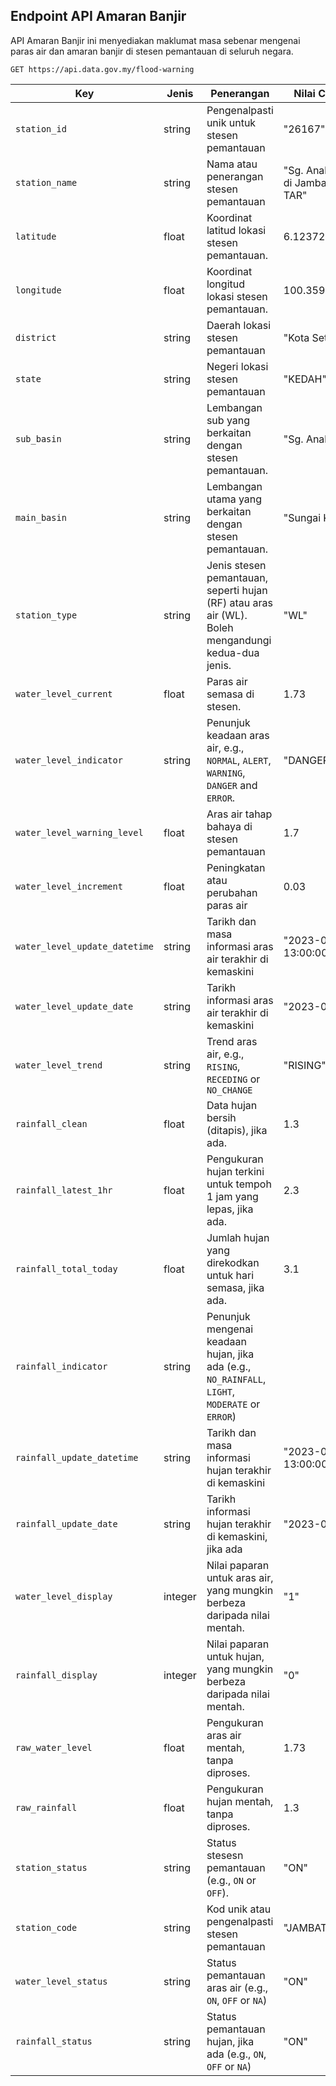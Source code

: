 ## Endpoint API Amaran Banjir

API Amaran Banjir ini menyediakan maklumat masa sebenar mengenai paras air dan amaran banjir di stesen pemantauan di seluruh negara.

```http
GET https://api.data.gov.my/flood-warning
```

| Key                           | Jenis   | Penerangan                                                                                         | Nilai Contoh                     |
| ----------------------------- | ------- | -------------------------------------------------------------------------------------------------- | -------------------------------- |
| `station_id`                  | string  | Pengenalpasti unik untuk stesen pemantauan                                                         | "26167"                          |
| `station_name`                | string  | Nama atau penerangan stesen pemantauan                                                             | "Sg. Anak Bukit di Jambatan TAR" |
| `latitude`                    | float   | Koordinat latitud lokasi stesen pemantauan.                                                        | 6.123722                         |
| `longitude`                   | float   | Koordinat longitud lokasi stesen pemantauan.                                                       | 100.3599                         |
| `district`                    | string  | Daerah lokasi stesen pemantauan                                                                    | "Kota Setar"                     |
| `state`                       | string  | Negeri lokasi stesen pemantauan                                                                    | "KEDAH"                          |
| `sub_basin`                   | string  | Lembangan sub yang berkaitan dengan stesen pemantauan.                                             | "Sg. Anak Bukit"                 |
| `main_basin`                  | string  | Lembangan utama yang berkaitan dengan stesen pemantauan.                                           | "Sungai Kedah"                   |
| `station_type`                | string  | Jenis stesen pemantauan, seperti hujan (RF) atau aras air (WL). Boleh mengandungi kedua-dua jenis. | "WL"                             |
| `water_level_current`         | float   | Paras air semasa di stesen.                                                                        | 1.73                             |
| `water_level_indicator`       | string  | Penunjuk keadaan aras air, e.g., `NORMAL`, `ALERT`, `WARNING`, `DANGER` and `ERROR`.               | "DANGER"                         |
| `water_level_warning_level`   | float   | Aras air tahap bahaya di stesen pemantauan                                                         | 1.7                              |
| `water_level_increment`       | float   | Peningkatan atau perubahan paras air                                                               | 0.03                             |
| `water_level_update_datetime` | string  | Tarikh dan masa informasi aras air terakhir di kemaskini                                           | "2023-09-12 13:00:00"            |
| `water_level_update_date`     | string  | Tarikh informasi aras air terakhir di kemaskini                                                    | "2023-09-12"                     |
| `water_level_trend`           | string  | Trend aras air, e.g., `RISING`, `RECEDING` or `NO_CHANGE`                                          | "RISING"                         |
| `rainfall_clean`              | float   | Data hujan bersih (ditapis), jika ada.                                                             | 1.3                              |
| `rainfall_latest_1hr`         | float   | Pengukuran hujan terkini untuk tempoh 1 jam yang lepas, jika ada.                                  | 2.3                              |
| `rainfall_total_today`        | float   | Jumlah hujan yang direkodkan untuk hari semasa, jika ada.                                          | 3.1                              |
| `rainfall_indicator`          | string  | Penunjuk mengenai keadaan hujan, jika ada (e.g., `NO_RAINFALL`, `LIGHT`, `MODERATE` or `ERROR`)    |
| `rainfall_update_datetime`    | string  | Tarikh dan masa informasi hujan terakhir di kemaskini                                              | "2023-09-12 13:00:00"            |
| `rainfall_update_date`        | string  | Tarikh informasi hujan terakhir di kemaskini, jika ada                                             | "2023-09-12"                     |
| `water_level_display`         | integer | Nilai paparan untuk aras air, yang mungkin berbeza daripada nilai mentah.                          | "1"                              |
| `rainfall_display`            | integer | Nilai paparan untuk hujan, yang mungkin berbeza daripada nilai mentah.                             | "0"                              |
| `raw_water_level`             | float   | Pengukuran aras air mentah, tanpa diproses.                                                        | 1.73                             |
| `raw_rainfall`                | float   | Pengukuran hujan mentah, tanpa diproses.                                                           | 1.3                              |
| `station_status`              | string  | Status stesesn pemantauan (e.g., `ON` or `OFF`).                                                   | "ON"                             |
| `station_code`                | string  | Kod unik atau pengenalpasti stesen pemantauan                                                      | "JAMBATANTAR"                    |
| `water_level_status`          | string  | Status pemantauan aras air (e.g., `ON`, `OFF` or `NA`)                                             | "ON"                             |
| `rainfall_status`             | string  | Status pemantauan hujan, jika ada (e.g., `ON`, `OFF` or `NA`)                                      | "ON"                             |
